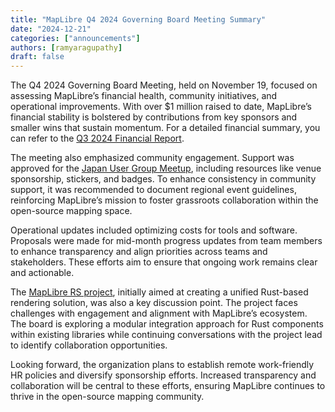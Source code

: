```yaml
---
title: "MapLibre Q4 2024 Governing Board Meeting Summary"
date: "2024-12-21"
categories: ["announcements"]
authors: [ramyaragupathy]
draft: false
---
```


The Q4 2024 Governing Board Meeting, held on November 19, focused on assessing MapLibre’s financial health, community initiatives, and operational improvements. With over $1 million raised to date, MapLibre’s financial stability is bolstered by contributions from key sponsors and smaller wins that sustain momentum. For a detailed financial summary, you can refer to the [Q3 2024 Financial Report](https://maplibre.org/about/reports/Financial-Report-Q3-2024.pdf).

The meeting also emphasized community engagement. Support was approved for the [Japan User Group Meetup](https://osmus.slack.com/archives/C01G3D28DAB/p1731329007263679), including resources like venue sponsorship, stickers, and badges. To enhance consistency in community support, it was recommended to document regional event guidelines, reinforcing MapLibre’s mission to foster grassroots collaboration within the open-source mapping space.

Operational updates included optimizing costs for tools and software. Proposals were made for mid-month progress updates from team members to enhance transparency and align priorities across teams and stakeholders. These efforts aim to ensure that ongoing work remains clear and actionable.

The [MapLibre RS project](https://github.com/maplibre/maplibre-rs), initially aimed at creating a unified Rust-based rendering solution, was also a key discussion point. The project faces challenges with engagement and alignment with MapLibre’s ecosystem. The board is exploring a modular integration approach for Rust components within existing libraries while continuing conversations with the project lead to identify collaboration opportunities.

Looking forward, the organization plans to establish remote work-friendly HR policies and diversify sponsorship efforts. Increased transparency and collaboration will be central to these efforts, ensuring MapLibre continues to thrive in the open-source mapping community.
